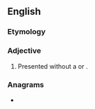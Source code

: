 ==English==

===Etymology===
{{prefix|en|un|sourced}}


===Adjective===
{{en-adj|-}}

# Presented without a {{l|en|source}} or {{l|en|reference}}.
#: {{ux|en|The '''unsourced''' quote was useless as a dictionary citation since no one could tell if it had actually been printed.}}

===Anagrams===
* {{anagrams|en|a=cdenorsuu|uncoursed|unscoured}}